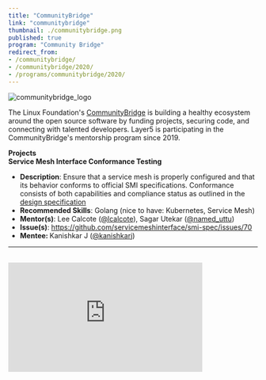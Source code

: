 ---
title: "CommunityBridge"
link: "communitybridge"
thumbnail: ./communitybridge.png
published: true
program: "Community Bridge"
redirect_from:
- /communitybridge/
- /communitybridge/2020/
- /programs/communitybridge/2020/
---


<ProgramsWrapper>
    <img src={communitybridge_logo} alt="communitybridge_logo" />
    <p>
        The Linux Foundation's <a href="https://communitybridge.org/">CommunityBridge</a> is building a healthy ecosystem
        around the open source software by funding projects, securing code, and
        connecting with talented developers. Layer5 is participating in the
        CommunityBridge's mentorship program since 2019.
    </p>
        <b>Projects</b><br />
    <div>
        <b>Service Mesh Interface Conformance Testing</b>
    <ul>
            <li>
                <b>Description</b>: Ensure that a service mesh is properly configured
                    and that its behavior conforms to official SMI specifications.
                    Conformance consists of both capabilities and compliance status as
                    outlined in the
                <a href="https://docs.google.com/document/d/1HL8Sk7NSLLj-9PRqoHYVIGyU6fZxUQFotrxbmfFtjwc/edit"> design specification</a>
            </li>
            <li><b>Recommended Skills</b>: Golang (nice to have: Kubernetes, Service Mesh)</li>
            <li>
                <b>Mentor(s)</b>: Lee Calcote (<a href="https://twitter.com/lcalcote"
                >@lcalcote</a
                >), Sagar Utekar (<a href="https://twitter.com/named_uttu"
                >@named_uttu</a
                >)
            </li>
            <li>
                <b>Issue(s)</b>:
                <a href="https://github.com/servicemeshinterface/smi-spec/issues/70 "
                > https://github.com/<wbr/>servicemeshinterface/<wbr/>smi-spec/issues/70
                </a>
            </li>
            <li>
                <b>Mentee: </b>
                    Kanishkar J (<a href="https://github.com/kanishkarj">@kanishkarj</a>)
            </li>
        </ul>
    </div>
    <hr />
    <div className="flex-div">&nbsp;</div>
    <div id="layer5-intro" className="iframe-container">
    <iframe width="392"
        height="220.5"
        src="https://www.youtube.com/embed/0yN5T5LB9ps"
        frameBorder="0"
        allow="accelerometer; autoplay; encrypted-media; gyroscope; picture-in-picture"
        allowFullScreen />
    </div>
    <p>
    <b>What is Layer5?</b>
    </p>
    <p>
    While small, the Layer5 community represents the largest collection of
    service mesh projects and their maintainers in the world. We build
    projects to provide learning environments, deployment and operational best
    practices, performance benchmarks, create documentation, share networking
    opportunities, and more. Our shared commitment to the open source spirit
    pushes Layer5 projects forward. New members are always welcome.
    </p>
    <p>
        <b>Is it Open Source?</b>
    </p>
    <p>
    Layer5 projects are open source software. Anyone can download, use, work
    on, and share it with others. It's built on principles like collaboration,
    globalism, and innovation. Layer5 projects are distributed under the terms
    of Apache v2.
    </p>
    <p>
        <b>Google Summer of Code Participation?</b>
    </p>
    <p>
    The key component of these projects is our Community. This community,
    which you will join as an participant in Google Summer of Code, is
    improving the world of diverse cloud native systems. Your contributions
    will affect people you've never met. The Layer5 community includes
    software engineers, researchers, students, artists, system administrators,
    operators and web designers -- all of whom will be happy to help you get
    started.
    </p>
    <p>
    We believe that all contributors should expect and be part of a safe and
    friendly environment for constructive contribution. We can more
    effectively and successfully compare and challenge different ideas to find
    the best solutions for advancement, while building the size, diversity,
    and strength of our community.
    </p>
    <div id="gsoc-2020" className="apply-button">
        <h3>
            <Button primary title="Participate" url="http://slack.layer5.io" external="true" />
        </h3>
    </div>
</ProgramsWrapper>

